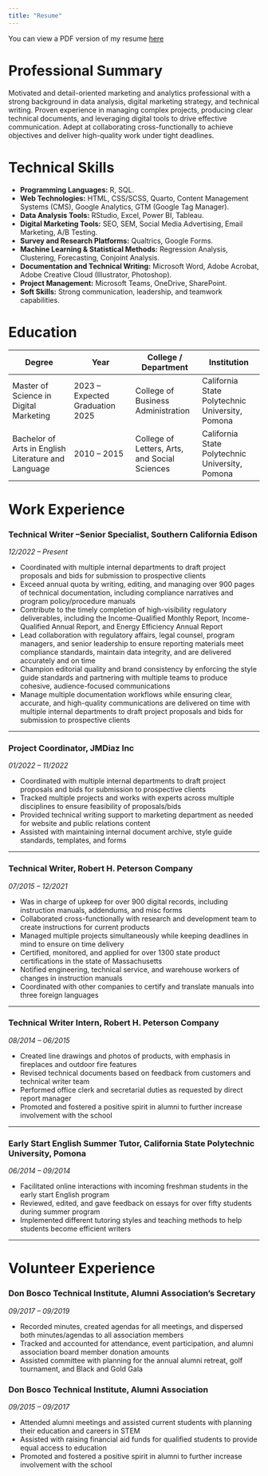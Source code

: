 ```yaml
---
title: "Resume"
---
```


You can view a PDF version of my resume [here](https://jonnydlt.github.io/6400/resume.pdf){target="_blank"}


# Professional Summary

Motivated and detail-oriented marketing and analytics professional with a strong background in data analysis, digital marketing strategy, and technical writing. Proven experience in managing complex projects, producing clear technical documents, and leveraging digital tools to drive effective communication. Adept at collaborating cross-functionally to achieve objectives and deliver high-quality work under tight deadlines.

# Technical Skills

-   **Programming Languages:** R, SQL.
-   **Web Technologies:** HTML, CSS/SCSS, Quarto, Content Management Systems (CMS), Google Analytics, GTM (Google Tag Manager).
-   **Data Analysis Tools:** RStudio, Excel, Power BI, Tableau.
-   **Digital Marketing Tools:** SEO, SEM, Social Media Advertising, Email Marketing, A/B Testing.
-   **Survey and Research Platforms:** Qualtrics, Google Forms.
-   **Machine Learning & Statistical Methods:** Regression Analysis, Clustering, Forecasting, Conjoint Analysis.
-   **Documentation and Technical Writing:** Microsoft Word, Adobe Acrobat, Adobe Creative Cloud (Illustrator, Photoshop).
-   **Project Management:** Microsoft Teams, OneDrive, SharePoint.
-   **Soft Skills:** Strong communication, leadership, and teamwork capabilities.

# Education

| Degree | Year | College / Department | Institution |
|------------------|------------------|-------------------|------------------|
|Master of Science in Digital Marketing|2023 – Expected Graduation 2025|College of Business Administration|California State Polytechnic University, Pomona|
Bachelor of Arts in English Literature and Language|2010 – 2015|College of Letters, Arts, and Social Sciences|California State Polytechnic University, Pomona|

# Work Experience

### Technical Writer –Senior Specialist, Southern California Edison
*12/2022 – Present*

-   Coordinated with multiple internal departments to draft project proposals and bids for submission to prospective clients
-   Exceed annual quota by writing, editing, and managing over 900 pages of technical documentation, including compliance narratives and program policy/procedure manuals
-   Contribute to the timely completion of high-visibility regulatory deliverables, including the Income-Qualified Monthly Report, Income-Qualified Annual Report, and Energy Efficiency Annual Report
-   Lead collaboration with regulatory affairs, legal counsel, program managers, and senior leadership to ensure reporting materials meet compliance standards, maintain data integrity, and are delivered accurately and on time
-   Champion editorial quality and brand consistency by enforcing the style guide standards and partnering with multiple teams to produce cohesive, audience-focused communications
-   Manage multiple documentation workflows while ensuring clear, accurate, and high-quality communications are delivered on time with multiple internal departments to draft project proposals and bids for submission to prospective clients

------------------------------------------------------------------------

### Project Coordinator, JMDiaz Inc
*01/2022 – 11/2022*

-   Coordinated with multiple internal departments to draft project proposals and bids for submission to prospective clients
-   Tracked multiple projects and works with experts across multiple disciplines to ensure feasibility of proposals/bids
-   Provided technical writing support to marketing department as needed for website and public relations content
-   Assisted with maintaining internal document archive, style guide standards, templates, and forms

------------------------------------------------------------------------

### Technical Writer, Robert H. Peterson Company
*07/2015 – 12/2021*

-   Was in charge of upkeep for over 900 digital records, including instruction manuals, addendums, and misc forms
-   Collaborated cross-functionally with research and development team to create instructions for current products
-   Managed multiple projects simultaneously while keeping deadlines in mind to ensure on time delivery
-   Certified, monitored, and applied for over 1300 state product certifications in the state of Massachusetts
-   Notified engineering, technical service, and warehouse workers of changes in instruction manuals
-   Coordinated with other companies to certify and translate manuals into three foreign languages

------------------------------------------------------------------------

### Technical Writer Intern, Robert H. Peterson Company
*08/2014 – 06/2015*

-   Created line drawings and photos of products, with emphasis in fireplaces and outdoor fire features
-   Revised technical documents based on feedback from customers and technical writer team\
-   Performed office clerk and secretarial duties as requested by direct report manager
-   Promoted and fostered a positive spirit in alumni to further increase involvement with the school

------------------------------------------------------------------------

### Early Start English Summer Tutor, California State Polytechnic University, Pomona
*06/2014 – 09/2014*

-   Facilitated online interactions with incoming freshman students in the early start English program
-   Reviewed, edited, and gave feedback on essays for over fifty students during summer program
-   Implemented different tutoring styles and teaching methods to help students become efficient writers

------------------------------------------------------------------------

# Volunteer Experience

### Don Bosco Technical Institute, Alumni Association’s Secretary
*09/2017 – 09/2019*

-   Recorded minutes, created agendas for all meetings, and dispersed both minutes/agendas to all association members
-   Tracked and accounted for attendance, event participation, and alumni association board member donation amounts
-   Assisted committee with planning for the annual alumni retreat, golf tournament, and Black and Gold Gala

### Don Bosco Technical Institute, Alumni Association
*09/2015 – 09/2017*

-   Attended alumni meetings and assisted current students with planning their education and careers in STEM
-   Assisted with raising financial aid funds for qualified students to provide equal access to education
-   Promoted and fostered a positive spirit in alumni to further increase involvement with the school
